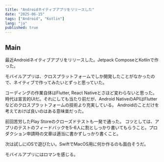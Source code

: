```yaml
---
title: "Androidネイティブアプリをリリースした"
date: "2025-06-15"
tags: ["Android", "Kotlin"]
lang: "ja"
published: true
---
```


## Main
最近Androidネイティブアプリをリリースした。Jetpack ComposeとKotlinで作った。

モバイルアプリは、クロスプラットフォームでしか開発したことがなかったので、ネイティブで作ってみたいとずっと思っていた。

コーディングの作業自体はFlutter, React Nativeとさほど変わらないと思った。時代は宣言的UIだ。それにしても当たり前だが、Android NativeのAPIはFlutterなどのクロスプラットフォームの技術より充実している。
Androidのことだけを考えておけば良いのはある意味楽だった。


前回苦労したPlay Storeのクローズドテストも一発で通った。
コツとしては、アプリのテストのフィードバックを5-6人に割としっかり書いてもらうこと。プロダクション申請時の文章は適当に書かずしっかり書くこと。

次は試しにiOSで遊びたい。SwiftでMacOS用に何か作るのも面白そうだ。

モバイルアプリにはロマンを感じる。
